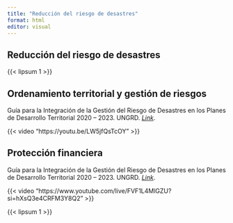 ```yaml
---
title: "Reducción del riesgo de desastres"
format: html
editor: visual
---
```


## Reducción del riesgo de desastres

{{< lipsum 1 >}}

## Ordenamiento territorial y gestión de riesgos

Guía para la Integración de la Gestión del Riesgo de Desastres en los Planes de Desarrollo Territorial 2020 – 2023. UNGRD. [*Link*](http://portal.gestiondelriesgo.gov.co/Paginas/Slide_home/Guia-para-la-Integracion-de-la-GRD-en-los-PDT-2020-2023.aspx).

{{< video "https://youtu.be/LW5jfQsTcOY" >}}

## Protección financiera

Guía para la Integración de la Gestión del Riesgo de Desastres en los Planes de Desarrollo Territorial 2020 – 2023. UNGRD. [*Link*](http://portal.gestiondelriesgo.gov.co/Paginas/Slide_home/Guia-para-la-Integracion-de-la-GRD-en-los-PDT-2020-2023.aspx).

{{< video "https://www.youtube.com/live/FVF1L4MlGZU?si=hXsQ3e4CRFM3Y8Q2" >}}

{{< lipsum 1 >}}